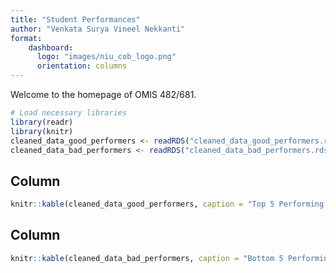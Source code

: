 ```yaml
---
title: "Student Performances"
author: "Venkata Surya Vineel Nekkanti"
format: 
    dashboard: 
      logo: "images/niu_cob_logo.png"
      orientation: columns
---
```


Welcome to the homepage of OMIS 482/681.


```r
# Load necessary libraries
library(readr)
library(knitr)
cleaned_data_good_performers <- readRDS("cleaned_data_good_performers.rds")
cleaned_data_bad_performers <- readRDS("cleaned_data_bad_performers.rds")
```

## Column {width="50%"}
```r
knitr::kable(cleaned_data_good_performers, caption = "Top 5 Performing Students in OMIS-482: Class of 2024")

```

## Column {width="50%"}
```r
knitr::kable(cleaned_data_bad_performers, caption = "Bottom 5 Performing Students in OMIS-482: Class of 2024")

```
